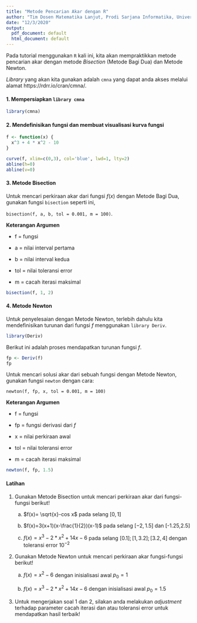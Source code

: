 ```yaml
---
title: "Metode Pencarian Akar dengan R"
author: "Tim Dosen Matematika Lanjut, Prodi Sarjana Informatika, Universitas Islam Indonesia"
date: "12/3/2020"
output:
  pdf_document: default
  html_document: default
---
```


Pada tutorial menggunakan `R` kali ini, kita akan mempraktikkan metode pencarian akar dengan metode *Bisection* (Metode Bagi Dua) dan Metode Newton.

*Library* yang akan kita gunakan adalah `cmna` yang dapat anda akses melalui alamat  https://rdrr.io/cran/cmna/.

#### 1. Mempersiapkan `library cmna`

```r
library(cmna)
```

#### 2. Mendefinisikan fungsi dan membuat visualisasi kurva fungsi

```r
f <- function(x) {
  x^3 + 4 * x^2 - 10
}
```

```r
curve(f, xlim=c(0,3), col='blue', lwd=1, lty=2)
abline(h=0)
abline(v=0)
```


#### 3. Metode Bisection

Untuk mencari perkiraan akar dari fungsi $f(x)$ dengan Metode Bagi Dua, gunakan fungsi `bisection` seperti ini,

`bisection(f, a, b, tol = 0.001, m = 100)`.

**Keterangan Argumen**

* f = fungsi

* a = nilai interval pertama

* b = nilai interval kedua

* tol = nilai toleransi error

* m = cacah iterasi maksimal


```r
bisection(f, 1, 2)
```

#### 4. Metode Newton

Untuk penyelesaian dengan Metode Newton, terlebih dahulu kita mendefinisikan turunan dari fungsi $f$ menggunakan `library Deriv`.

```r
library(Deriv)
```

Berikut ini adalah proses mendapatkan turunan fungsi $f$.

```r
fp <- Deriv(f)
fp
```

Untuk mencari solusi akar dari sebuah fungsi dengan Metode Newton, gunakan fungsi `newton` dengan cara:

`newton(f, fp, x, tol = 0.001, m = 100)`

**Keterangan Argumen**

* f = fungsi

* fp = fungsi derivasi dari $f$

* x = nilai perkiraan awal

* tol = nilai toleransi error

* m = cacah iterasi maksimal

```r
newton(f, fp, 1.5)
```

#### Latihan

1. Gunakan Metode Bisection untuk mencari perkiraan akar dari fungsi-fungsi berikut!

    a. $f(x)= \sqrt{x}-cos x$ pada selang $[0,1]$ 
  
    b. $f(x)=3(x+1)(x-\frac{1}{2})(x-1)$ pada selang $[-2,1.5]$ dan [-1.25,2.5]
  
    c. $f(x)=x^3-2*x^2+14x-6$ pada selang $[0.1];[1,3.2];[3.2,4]$ dengan toleransi error $10^{-2}$

2. Gunakan Metode Newton untuk mencari perkiraan akar fungsi-fungsi berikut!

    a. $f(x)=x^2-6$ dengan inisialisasi awal $p_0=1$
  
    b. $f(x)=x^3-2*x^2+14x-6$ dengan inisialisasi awal $p_0=1.5$
  
3. Untuk mengerjakan soal 1 dan 2, silakan anda melakukan *adjustment* terhadap parameter cacah iterasi dan atau toleransi error untuk mendapatkan hasil terbaik!